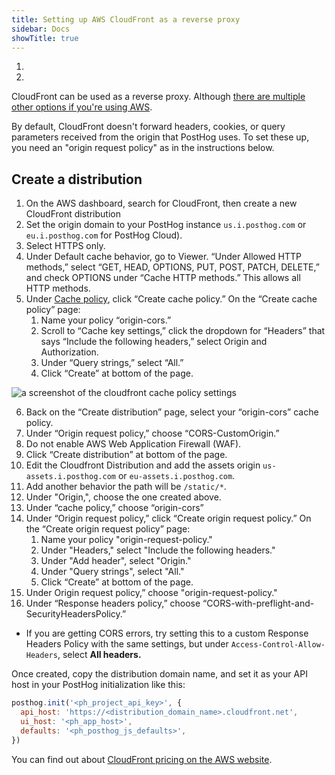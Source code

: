 ```yaml
---
title: Setting up AWS CloudFront as a reverse proxy
sidebar: Docs
showTitle: true
---
```



<CalloutBox icon="IconWarning" title="Warning" type="fyi">

  1. <ProxyWarning />
  2. <RegionWarning />

</CalloutBox>


CloudFront can be used as a reverse proxy. Although [there are multiple other options if you're using AWS](https://aws.amazon.com/blogs/architecture/serving-content-using-fully-managed-reverse-proxy-architecture/).

By default, CloudFront doesn't forward headers, cookies, or query parameters received from the origin that PostHog uses. To set these up, you need an "origin request policy" as in the instructions below.

## Create a distribution

1. On the AWS dashboard, search for CloudFront, then create a new CloudFront distribution
2. Set the origin domain to your PostHog instance `us.i.posthog.com` or `eu.i.posthog.com` for PostHog Cloud).
3. Select HTTPS only.
4. Under Default cache behavior, go to Viewer. “Under Allowed HTTP methods,” select “GET, HEAD, OPTIONS, PUT, POST, PATCH, DELETE,” and check OPTIONS under “Cache HTTP methods.” This allows all HTTP methods.
5. Under [Cache policy](https://docs.aws.amazon.com/AmazonCloudFront/latest/DeveloperGuide/controlling-origin-requests.html#origin-request-create-origin-request-policy), click “Create cache policy.” On the “Create cache policy” page:
    1. Name your policy “origin-cors.” 
    2. Scroll to “Cache key settings,” click the dropdown for “Headers” that says “Include the following headers,” select Origin and Authorization. 
    3. Under “Query strings,” select “All.”
    4. Click “Create” at bottom of the page.


<img src={diagram} alt="a screenshot of the cloudfront cache policy settings" />

6. Back on the “Create distribution” page, select your “origin-cors” cache policy.
7. Under “Origin request policy,” choose “CORS-CustomOrigin.”
8. Do not enable AWS Web Application Firewall (WAF).
9. Click “Create distribution” at bottom of the page.
10. Edit the Cloudfront Distribution and add the assets origin `us-assets.i.posthog.com` or `eu-assets.i.posthog.com`.
11. Add another behavior the path will be `/static/*`.
12. Under "Origin,", choose the one created above.
13. Under “cache policy,” choose “origin-cors”
14. Under “Origin request policy,” click “Create origin request policy.” On the “Create origin request policy” page:
    1. Name your policy "origin-request-policy."
    2. Under "Headers," select "Include the following headers."
    3. Under "Add header", select "Origin."
    4. Under "Query strings", select "All."
    5. Click “Create” at bottom of the page.
15. Under Origin request policy,” choose "origin-request-policy."
16. Under “Response headers policy,” choose “CORS-with-preflight-and-SecurityHeadersPolicy.”
  - If you are getting CORS errors, try setting this to a custom Response Headers Policy with the same settings, but under `Access-Control-Allow-Headers`, select **All headers.**

Once created, copy the distribution domain name, and set it as your API host in your PostHog initialization like this:

```js
posthog.init('<ph_project_api_key>', {
  api_host: 'https://<distribution_domain_name>.cloudfront.net',
  ui_host: '<ph_app_host>',
  defaults: '<ph_posthog_js_defaults>',
})
```

You can find out about [CloudFront pricing on the AWS website](https://aws.amazon.com/cloudfront/pricing/).
